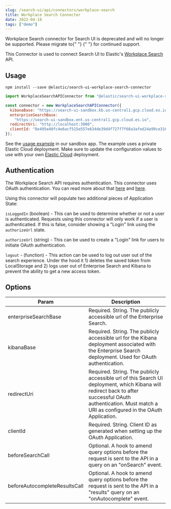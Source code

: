 ```yaml
---
slug: /search-ui/api/connectors/workplace-search
title: Workplace Search Connector
date: 2022-04-18
tags: ["demo"]
---
```


<DocCallOut color="warning" title="Deprecation Notice">
  Workplace Search connector for Search UI is deprecated and will no longer be
  supported. Please migrate to{" "}
  <DocLink
    slug="/search-ui/tutorials/elasticsearch"
    text="Elasticsearch Connector"
  />{" "}
  for continued support.
</DocCallOut>

This Connector is used to connect Search UI to Elastic's [Workplace Search](https://www.elastic.co/workplace-search/) API.

## Usage

```shell
npm install --save @elastic/search-ui-workplace-search-connector
```

```js
import WorkplaceSearchAPIConnector from "@elastic/search-ui-workplace-search-connector";

const connector = new WorkplaceSearchAPIConnector({
  kibanaBase: "https://search-ui-sandbox.kb.us-central1.gcp.cloud.es.io:9243",
  enterpriseSearchBase:
    "https://search-ui-sandbox.ent.us-central1.gcp.cloud.es.io",
  redirectUri: "http://localhost:3000",
  clientId: "8e495e40fc4e6acf515e557e634de39d4f727f7f60a3afed24a99ce316607c1e"
});
```

See the [usage example](https://github.com/elastic/search-ui/blob/main/examples/sandbox/src/pages/workplace-search/index.js) in our sandbox app. The example uses a private Elastic Cloud deployment. Make sure to update the configuration values to use with your own [Elastic Cloud](https://www.elastic.co/cloud/) deployment.

## Authentication

The Workplace Search API requires authentication. This connector uses OAuth authentication. You can read more about that [here](https://www.elastic.co/guide/en/workplace-search/current/building-custom-search-workplace-search.html) and [here](https://www.elastic.co/guide/en/workplace-search/current/workplace-search-search-oauth.html).

Using this connector will populate two additional pieces of Application State:

`isLoggedIn` (boolean) - This can be used to determine whether or not a user is authenticated. Requests using this connector will only work if a user is authenticatied. If this is false, consider showing a "Login" link using the `authorizeUrl` state.

`authorizeUrl` (string) - This can be used to create a "Login" link for users to initiate OAuth authentication.

`logout` - (function) - This action can be used to log out user out of the search experience. Under the hood it 1) deletes the saved token from LocalStorage and 2) logs user out of Enterprise Search and Kibana to prevent the ability to get a new access token.

## Options

| Param                         | Description                                                                                                                                                                                                    |
| ----------------------------- | -------------------------------------------------------------------------------------------------------------------------------------------------------------------------------------------------------------- |
| enterpriseSearchBase          | Required. String. The publicly accessible url of the Enterprise Search.                                                                                                                                        |
| kibanaBase                    | Required. String. The publicly accessible url for the Kibana deployment associated with the Enterprise Search deployment. Used for OAuth authentication.                                                       |
| redirectUri                   | Required. String. The publicly accessible url of this Search UI deployment, which Kibana will redirect back to after successful OAuth authentication. Must match a URI as configured in the OAuth Application. |
| clientId                      | Required. String. Client ID as generated when setting up the OAuth Application.                                                                                                                                |
| beforeSearchCall              | Optional. A hook to amend query options before the request is sent to the API in a query on an "onSearch" event.                                                                                               |
| beforeAutocompleteResultsCall | Optional. A hook to amend query options before the request is sent to the API in a "results" query on an "onAutocomplete" event.                                                                               |
